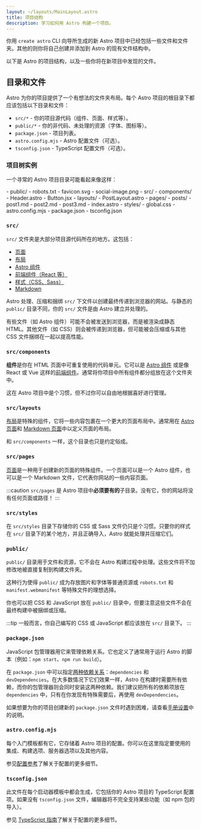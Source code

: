 ```yaml
---
layout: ~/layouts/MainLayout.astro
title: 项目结构
description: 学习如何用 Astro 构建一个项目。
---
```


你用 `create astro` CLI 向导所生成的新 Astro 项目中已经包括一些文件和文件夹。其他的则你将自己创建并添加到 Astro 的现有文件结构中。

以下是 Astro 的项目结构，以及一些你将在新项目中发现的文件。

## 目录和文件

Astro 为你的项目提供了一个有想法的文件夹布局。每个 Astro 项目的根目录下都应该包括以下目录和文件：

- `src/*` - 你的项目源代码（组件、页面、样式等）。
- `public/*` - 你的非代码、未处理的资源（字体、图标等）。
- `package.json` - 项目列表。
- `astro.config.mjs` - Astro 配置文件（可选）。
- `tsconfig.json` - TypeScript 配置文件（可选）。

### 项目树实例

一个寻常的 Astro 项目目录可能看起来像这样：

<FileTree>
- public/
  - robots.txt
  - favicon.svg
  - social-image.png
- src/
  - components/
    - Header.astro
    - Button.jsx
  - layouts/
    - PostLayout.astro
  - pages/
    - posts/
      - post1.md
      - post2.md
      - post3.md
    - index.astro
  - styles/
    - global.css
- astro.config.mjs
- package.json
- tsconfig.json
</FileTree>

### `src/`

`src/` 文件夹是大部分项目源代码所在的地方。这包括：

- [页面](/zh-cn/core-concepts/astro-pages/)
- [布局](/zh-cn/core-concepts/layouts/)
- [Astro 组件](/zh-cn/core-concepts/astro-components/)
- [前端组件（React 等）](/zh-cn/core-concepts/framework-components/)
- [样式（CSS、Sass）](/zh-cn/guides/styling/)
- [Markdown](/zh-cn/guides/markdown-content/)

Astro 处理、压缩和捆绑 `src/` 下文件以创建最终传递到浏览器的网站。与静态的 `public/` 目录不同，你的 `src/` 文件是由 Astro 建立并处理的。

有些文件（如 Astro 组件）可能不会被发送到浏览器，而是被渲染成静态 HTML。其他文件（如 CSS）则会被传递到浏览器，但可能被会压缩或与其他 CSS 文件捆绑在一起以提高性能。

### `src/components`

**组件**是你在 HTML 页面中可重复使用的代码单元。它可以是 [Astro 组件](/zh-cn/core-concepts/astro-components/) 或是像 React 或 Vue 这样的[前端组件](/zh-cn/core-concepts/framework-components/)。通常将你项目中所有组件都分组放在这个文件夹中。

这在 Astro 项目中是个习惯，但不过你可以自由地根据喜好进行管理。

### `src/layouts`

[布局](/zh-cn/core-concepts/layouts/)是特殊的组件，它将一些内容包裹在一个更大的页面布局中。通常用在 [Astro 页面](/zh-cn/core-concepts/astro-pages/)和 [Markdown 页面](/zh-cn/guides/markdown-content/)中以定义页面的布局。

和 `src/components` 一样，这个目录也只是约定俗成。

### `src/pages`

[页面](/zh-cn/core-concepts/astro-pages/)是一种用于创建新的页面的特殊组件。一个页面可以是一个 Astro 组件，也可以是一个 Markdown 文件，它代表你网站的一些内容页面。

:::caution
`src/pages` 是 Astro 项目中**必须要有的**子目录。没有它，你的网站将没有任何页面或路径！
:::

### `src/styles`

在 `src/styles` 目录下存储你的 CSS 或 Sass 文件仍只是个习惯。只要你的样式在 `src/` 目录下的某个地方，并且正确导入，Astro 就能处理并压缩它们。

### `public/`

`public/` 目录用于文件和资源，它不会在 Astro 构建过程中处理。这些文件将不加修改地被直接复制到构建文件夹。

这种行为使得 `public/` 成为存放图片和字体等普通资源或 `robots.txt` 和 `manifest.webmanifest` 等特殊文件的理想选择。

你也可以把 CSS 和 JavaScript 放在 `public/` 目录中，但要注意这些文件不会在最终构建中被捆绑或压缩。

:::tip
一般而言，你自己编写的 CSS 或 JavaScript 都应该放在 `src/` 目录下。
:::

### `package.json`

JavaScript 包管理器用它来管理依赖关系。它也定义了通常用于运行 Astro 的脚本（例如：`npm start`、`npm run build`）。

在 `package.json` 中可以指定[两种依赖关系](https://docs.npmjs.com/specifying-dependencies-and-devdependencies-in-a-package-json-file)：`dependencies` 和 `devDependencies`。在大多数情况下它们效果一样，Astro 在构建时需要所有依赖，而你的包管理器则会同时安装这两种依赖。我们建议把所有的依赖项放在 `dependencies` 中，只有在你发现有特殊需要后，再使用 `devDependencies`。

如果想要为你的项目创建新的 `package.json` 文件时遇到困难，请查看[手册设置](/zh-cn/install/manual/)中的说明。

### `astro.config.mjs`

每个入门模板都有它，它存储着 Astro 项目的配置。你可以在这里指定要使用的集成、构建选项、服务器选项以及其他内容。

参见[配置参考](/zh-cn/reference/configuration-reference/#article)了解关于配置的更多细节。

### `tsconfig.json`

此文件在每个启动器模板中都会生成，它包括你的 Astro 项目的 TypeScript 配置项。如果没有 `tsconfig.json` 文件，编辑器将不完全支持某些功能（如 npm 包的导入）。

参见 [TypeScript 指南](/zh-cn/guides/typescript/)了解关于配置的更多细节。
